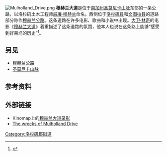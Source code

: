 {{About|街道|电影|穆赫兰大道 (电影)}}
[[Image:Mulholland_Drive.png|thumb]]
'''穆赫兰大道'''是位于[[南加州|南加州]][[圣莫尼卡山脉|圣莫尼卡山脉]]东部的一条公路，以洛杉矶土木工程师[[威廉·穆赫兰|威廉·穆赫兰]]命名。西侧位于[[洛杉矶县|洛杉矶县]]和[[文图拉县|文图拉县]]的道路部分称作[[穆赫兰公路|穆赫兰公路]]。这条道路在许多电影、歌曲和小说中出现。[[大卫·林奇|大卫·林奇]]的电影《[[穆赫兰大道_(电影)|穆赫兰大道]]》着重描述了这条道路的氛围，他本人也说在这条路上能够“感受到好莱坞的历史”<ref name="McCulloch2009">{{cite book|author=Janelle McCulloch|title=One for the Road|url=http://books.google.com/books?id=Nud55YDGZ04C&pg=PA68|accessdate=9 August 2012|date=1 April 2009|publisher=Pier 9|isbn=978-1-74196-235-2|page=68}}</ref>。

==另见==
* [[穆赫兰公路|穆赫兰公路]]
* [[圣莫尼卡山脉|圣莫尼卡山脉]]

==参考资料==
{{reflist}}

==外部链接==
* Kinomap上的[http://www.kinomap.com/#!km-57pmxt 穆赫兰大道录影]
* [http://totalcarmagazine.com/features/2013/12/19/the_wrecks_of_mulholland_drive/ The wrecks of Mulholland Drive]

{{coord|34.1313|N|118.49|W|source:kolossus-frwiki|display=title}}

[[Category:洛杉矶郡街道|Category:洛杉矶郡街道]]
